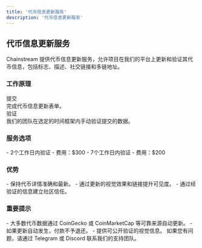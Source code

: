 ```yaml
---
title: '代币信息更新服务'
description: '代币信息更新服务'
---
```


## 代币信息更新服务

Chainstream 提供代币信息更新服务，允许项目在我们的平台上更新和验证其代币信息，包括标志、描述、社交链接和多链地址。

### 工作原理

<Card>
  <div className="space-y-6">
    <div className="p-4 border-l-4 border-blue-500 bg-blue-50 rounded-r">
      <div className="text-lg font-bold text-blue-900 mb-1">提交</div>
      <div className="text-blue-800">完成代币信息更新表单。</div>
    </div>
    <div className="p-4 border-l-4 border-blue-500 bg-blue-50 rounded-r">
      <div className="text-lg font-bold text-blue-900 mb-1">验证</div>
      <div className="text-blue-800">我们的团队在选定的时间框架内手动验证提交的数据。</div>
    </div>
  </div>
</Card>

### 服务选项

<CardGroup cols={2}>
  <Card title="快速通道" icon="bolt">
    - 2个工作日内验证
    - 费用：$300
  </Card>
  <Card title="常规通道" icon="clock">
    - 7个工作日内验证
    - 费用：$200
  </Card>
</CardGroup>

### 优势

<Card>
  - 保持代币详情准确和最新。
  - 通过更新的视觉效果和链接提升可见度。
  - 通过经验证的信息建立社区信任。
</Card>

### 重要提示

<Warning>
  - 大多数代币数据通过 CoinGecko 或 CoinMarketCap 等可靠来源自动更新。
  - 如果更新自动发生，付款不予退还。
  - 提供可公开验证的视觉信息。
</Warning>

<Note>
  如果您有问题，请通过 Telegram 或 Discord 联系我们的支持团队。
</Note>